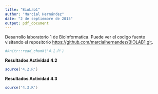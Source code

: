 ```yaml
---
title: "BioLab1"
author: "Marcial Hernández"
date: "2 de septiembre de 2015"
output: pdf_document
---
```


Desarrollo laboratorio 1 de BioInformatica. Puede ver el codigo fuente visitando el repositorio <https://github.com/marcialhernandez/BIOLAB1.git>.


```r
#knitr::read_chunk('4.2.R')
```

**Resultados Actividad 4.2**

```r
source('4.2.R')
```

**Resultados Actividad 4.3**

```r
source('4.3.R')
```


